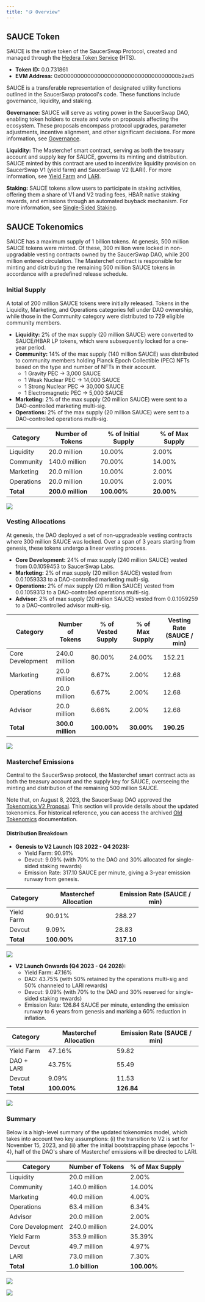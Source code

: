 ```yaml
---
title: "🪙 Overview"
---
```


## SAUCE Token

SAUCE is the native token of the SaucerSwap Protocol, created and managed through the [Hedera Token Service](https://hedera.com/token-service) (HTS).

- **Token ID:** 0.0.731861
- **EVM Address:** 0x00000000000000000000000000000000000b2ad5

SAUCE is a transferable representation of designated utility functions outlined in the SaucerSwap protocol's code. These functions include governance, liquidity, and staking.

**Governance:** SAUCE will serve as voting power in the SaucerSwap DAO, enabling token holders to create and vote on proposals affecting the ecosystem. These proposals encompass protocol upgrades, parameter adjustments, incentive alignment, and other significant decisions. For more information, see [Governance](/governance/overview).

**Liquidity:** The Masterchef smart contract, serving as both the treasury account and supply key for SAUCE, governs its minting and distribution. SAUCE minted by this contract are used to incentivize liquidity provision on SaucerSwap V1 (yield farm) and SaucerSwap V2 (LARI). For more information, see [Yield Farm](/protocol/saucerswap-v1#yield-farm) and [LARI](/protocol/saucerswap-v2#liquidity-aligned-reward-initiative-lari).

**Staking:** SAUCE tokens allow users to participate in staking activities, offering them a share of V1 and V2 trading fees, HBAR native staking rewards, and emissions through an automated buyback mechanism. For more information, see [Single-Sided Staking](/protocol/single-sided-staking).

## SAUCE Tokenomics

SAUCE has a maximum supply of 1 billion tokens. At genesis, 500 million SAUCE tokens were minted. Of these, 300 million were locked in non-upgradable vesting contracts owned by the SaucerSwap DAO, while 200 million entered circulation. The Masterchef contract is responsible for minting and distributing the remaining 500 million SAUCE tokens in accordance with a predefined release schedule.

### Initial Supply

A total of 200 million SAUCE tokens were initially released. Tokens in the Liquidity, Marketing, and Operations categories fell under DAO ownership, while those in the Community category were distributed to 729 eligible community members.

- **Liquidity:** 2% of the max supply (20 million SAUCE) were converted to SAUCE/HBAR LP tokens, which were subsequently locked for a one-year period.
- **Community:** 14% of the max supply (140 million SAUCE) was distributed to community members holding Planck Epoch Collectible (PEC) NFTs based on the type and number of NFTs in their account.
  - 1 Gravity PEC → 3,000 SAUCE
  - 1 Weak Nuclear PEC → 14,000 SAUCE
  - 1 Strong Nuclear PEC → 30,000 SAUCE
  - 1 Electromagnetic PEC → 5,000 SAUCE
- **Marketing:** 2% of the max supply (20 million SAUCE) were sent to a DAO-controlled marketing multi-sig.
- **Operations:** 2% of the max supply (20 million SAUCE) were sent to a DAO-controlled operations multi-sig.

| Category   | Number of Tokens  | % of Initial Supply | % of Max Supply |
| ---------- | ----------------- | ------------------- | --------------- |
| Liquidity  | 20.0 million      | 10.00%              | 2.00%           |
| Community  | 140.0 million     | 70.00%              | 14.00%          |
| Marketing  | 20.0 million      | 10.00%              | 2.00%           |
| Operations | 20.0 million      | 10.00%              | 2.00%           |
| **Total**  | **200.0 million** | **100.00%**         | **20.00%**      |

![](/images/tokenomics/initial-supply.png)

### Vesting Allocations

​​At genesis, the DAO deployed a set of non-upgradeable vesting contracts where 300 million SAUCE was locked. Over a span of 3 years starting from genesis, these tokens undergo a linear vesting process.

- **Core Development:** 24% of max supply (240 million SAUCE) vested from 0.0.1059453 to SaucerSwap Labs.
- **Marketing:** 2% of max supply (20 million SAUCE) vested from 0.0.1059333 to a DAO-controlled marketing multi-sig.
- **Operations:** 2% of max supply (20 million SAUCE) vested from 0.0.1059313 to a DAO-controlled operations multi-sig.
- **Advisor:** 2% of max supply (20 million SAUCE) vested from 0.0.1059259 to a DAO-controlled advisor multi-sig.

| Category         | Number of Tokens  | % of Vested Supply | % of Max Supply | Vesting Rate (SAUCE / min) |
| ---------------- | ----------------- | ------------------ | --------------- | -------------------------- |
| Core Development | 240.0 million     | 80.00%             | 24.00%          | 152.21                     |
| Marketing        | 20.0 million      | 6.67%              | 2.00%           | 12.68                      |
| Operations       | 20.0 million      | 6.67%              | 2.00%           | 12.68                      |
| Advisor          | 20.0 million      | 6.66%              | 2.00%           | 12.68                      |
| **Total**        | **300.0 million** | **100.00%**        | **30.00%**      | **190.25**                 |

![](/images/tokenomics/vesting-allocations.png)

### Masterchef Emissions

Central to the SaucerSwap protocol, the Masterchef smart contract acts as both the treasury account and the supply key for SAUCE, overseeing the minting and distribution of the remaining 500 million SAUCE.

Note that, on August 8, 2023, the SaucerSwap DAO approved the [Tokenomics V2 Proposal](https://medium.com/@SaucerSwap/saucerswap-v2-tokenomics-proposal-b355182545a6). This section will provide details about the updated tokenomics. For historical reference, you can access the archived [Old Tokenomics](/archive/old-tokenomics) documentation.

#### Distribution Breakdown

- **Genesis to V2 Launch (Q3 2022 - Q4 2023):**
  - Yield Farm: 90.91%
  - Devcut: 9.09% (with 70% to the DAO and 30% allocated for single-sided staking rewards)
  - Emission Rate: 317.10 SAUCE per minute, giving a 3-year emission runway from genesis.

| Category   | Masterchef Allocation | Emission Rate (SAUCE / min) |
| ---------- | --------------------- | --------------------------- |
| Yield Farm | 90.91%                | 288.27                      |
| Devcut     | 9.09%                 | 28.83                       |
| **Total**  | **100.00%**           | **317.10**                  |

![](/images/tokenomics/masterchef-emissions.png)

- **V2 Launch Onwards (Q4 2023 - Q4 2028):**
  - Yield Farm: 47.16%
  - DAO: 43.75% (with 50% retained by the operations multi-sig and 50% channeled to LARI rewards)
  - Devcut: 9.09% (with 70% to the DAO and 30% reserved for single-sided staking rewards)
  - Emission Rate: 126.84 SAUCE per minute, extending the emission runway to 6 years from genesis and marking a 60% reduction in inflation.

| Category    | Masterchef Allocation | Emission Rate (SAUCE / min) |
| ----------- | --------------------- | --------------------------- |
| Yield Farm  | 47.16%                | 59.82                       |
| DAO \+ LARI | 43.75%                | 55.49                       |
| Devcut      | 9.09%                 | 11.53                       |
| **Total**   | **100.00%**           | **126.84**                  |

![](/images/tokenomics/masterchef-emissions2.png)

### Summary

Below is a high-level summary of the updated tokenomics model, which takes into account two key assumptions: (i) the transition to V2 is set for November 15, 2023, and (ii) after the initial bootstrapping phase (epochs 1-4), half of the DAO's share of Masterchef emissions will be directed to LARI.

| Category         | Number of Tokens | % of Max Supply |
| ---------------- | ---------------- | --------------- |
| Liquidity        | 20.0 million     | 2.00%           |
| Community        | 140.0 million    | 14.00%          |
| Marketing        | 40.0 million     | 4.00%           |
| Operations       | 63.4 million     | 6.34%           |
| Advisor          | 20.0 million     | 2.00%           |
| Core Development | 240.0 million    | 24.00%          |
| Yield Farm       | 353.9 million    | 35.39%          |
| Devcut           | 49.7 million     | 4.97%           |
| LARI             | 73.0 million     | 7.30%           |
| **Total**        | **1.0 billion**  | **100.00%**     |

![](/images/tokenomics/tokenomics-overview.png)

![](/images/tokenomics/sauce-release-schedule.png)
